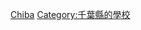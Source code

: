 {{日本行政區劃分類導航|的大學}}
{{Commonscat|Universities and colleges in Chiba prefecture}}

[[Category:日本各都道府縣的大學|Chiba]]
[[Category:千葉縣的學校|Category:千葉縣的學校]]